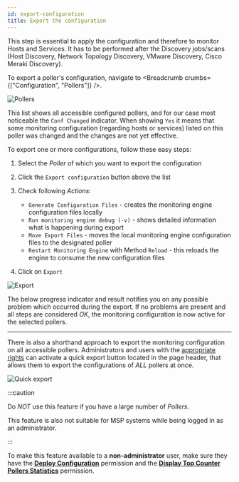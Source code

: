 ---
id: export-configuration
title: Export the configuration
---


This step is essential to apply the configuration and therefore to monitor Hosts and Services. It has to be performed after the Discovery jobs/scans (Host Discovery, Network Topology Discovery, VMware Discovery, Cisco Meraki Discovery).

To export a poller's configuration, navigate to <Breadcrumb crumbs={["Configuration", "Pollers"]} />.

![Pollers](../assets/export-configuration/select_conf_changed.png)

This list shows all accessible configured pollers, and for our case most noticeable the `Conf Changed` indicator.
When showing `Yes` it means that some monitoring configuration (regarding hosts or services) listed on this poller was changed and the changes are not yet effective.

To export one or more configurations, follow these easy steps:

1. Select the *Poller* of which you want to export the configuration
2. Click the `Export configuration` button above the list
2. Check following *Actions*:
    
    - `Generate Configuration Files` - creates the monitoring engine configuration files locally
    - `Run monitoring engine debug (-v)` - shows detailed information what is happening during export
    - `Move Export Files` - moves the local monitoring engine configuration files to the designated poller
    - `Restart Monitoring Engine` with Method `Reload` - this reloads the engine to consume the new configuration files

4. Click on `Export`

![Export](../assets/export-configuration/export.png)

The below progress indicator and result notifies you on any possible problem which occurred during the export. If no problems are present and all steps are considered *OK*,
the monitoring configuration is now active for the selected pollers.

---

There is also a shorthand approach to export the monitoring configuration on all accessible pollers.
Administrators and users with the [appropriate rights](#activating-the-feature) can activate a quick export button located in the page header,
that allows them to export the configurations of *ALL* pollers at once.

![Quick export](../assets/export-configuration/quick-export.png)

:::caution

Do *NOT* use this feature if you have a large number of *Pollers*.

This feature is also not suitable for MSP systems while being logged in as an administrator.

:::

To make this feature available to a **non-administrator** user, make sure they have the [**Deploy Configuration**](../managing-users-contacts/acl.md#poller-configuration-actions--poller-management) permission and the [**Display Top Counter Pollers Statistics**](../managing-users-contacts/acl.md#global-functionalities-access) permission.
